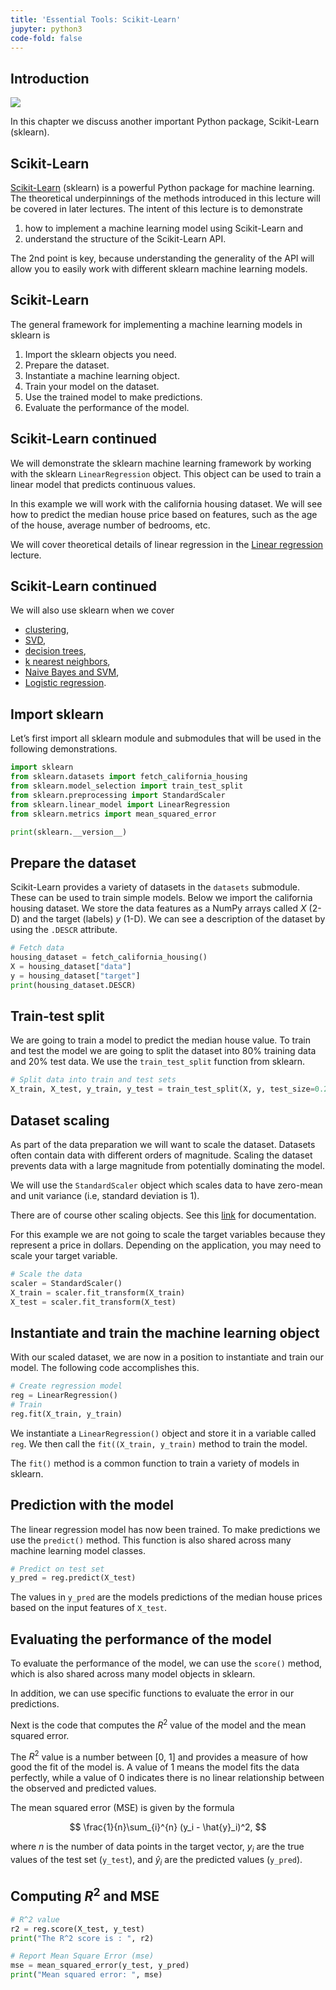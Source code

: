 ```yaml
---
title: 'Essential Tools: Scikit-Learn'
jupyter: python3
code-fold: false
---
```


::: {.content-visible when-profile="web"}
## Introduction

[![](https://colab.research.google.com/assets/colab-badge.svg)](https://colab.research.google.com/github/tools4ds/DS701-Course-Notes/blob/main/ds701_book/jupyter_notebooks/02C-Sklearn.ipynb)

In this chapter we discuss another important Python package, Scikit-Learn (sklearn).
:::

::: {.content-visible when-profile="slides"}
## Scikit-Learn
:::
[Scikit-Learn](https://scikit-learn.org/stable/) (sklearn) is a powerful Python package for machine learning. The theoretical underpinnings of the methods introduced in this lecture will be covered in later lectures. The intent of this lecture is to demonstrate

:::: {.incremental}
1. how to implement a machine learning model using Scikit-Learn and
1. understand the structure of the Scikit-Learn API.
::::

:::: {.fragment}
The 2nd point is key, because understanding the generality of the API will allow you to easily work with different sklearn machine learning models.
::::

::: {.content-visible when-profile="slides"}
## Scikit-Learn
:::

The general framework for implementing a machine learning models in sklearn is

:::: {.incremental}
1. Import the sklearn objects you need.
1. Prepare the dataset.
1. Instantiate a machine learning object.
1. Train your model on the dataset.
1. Use the trained model to make predictions.
1. Evaluate the performance of the model. 
::::

::: {.content-visible when-profile="slides"}
## Scikit-Learn continued
:::

:::: {.fragment}
We will demonstrate the sklearn machine learning framework by working with the sklearn `LinearRegression` object. This object can be used to train a linear model that predicts continuous values. 
::::

:::: {.fragment}
In this example we will work with the california housing dataset. We will see how to predict the median house price based on features, such as the age of the house, average number of bedrooms, etc. 
::::

:::: {.fragment}
We will cover theoretical details of linear regression in the [Linear regression](17-Regression-I-Linear.qmd) lecture.
::::

::: {.content-visible when-profile="slides"}
## Scikit-Learn continued
:::

We will also use sklearn when we cover

:::: {.incremental}
- [clustering](06-Clustering-I-kmeans.qmd),
- [SVD](11-Dimensionality-Reduction-SVD-II.qmd),
- [decision trees](14-Classification-I-Decision-Trees.qmd),
- [k nearest neighbors](15-Classification-II-kNN.qmd),
- [Naive Bayes and SVM](16-Classification-III-NB-SVM.qmd),
- [Logistic regression](18-Regression-II-Logistic.qmd).
::::

## Import sklearn

Let's first import all sklearn module and submodules that will be used in the following demonstrations.

```python
import sklearn
from sklearn.datasets import fetch_california_housing
from sklearn.model_selection import train_test_split
from sklearn.preprocessing import StandardScaler
from sklearn.linear_model import LinearRegression
from sklearn.metrics import mean_squared_error

print(sklearn.__version__)
```

## Prepare the dataset

Scikit-Learn provides a variety of datasets in the `datasets` submodule. These can be used to train simple models. Below we import the california housing dataset. We store the data features as a NumPy arrays called $X$ (2-D) and the target (labels) $y$ (1-D). We can see a description of the dataset by using the `.DESCR` attribute.

```python
# Fetch data
housing_dataset = fetch_california_housing()
X = housing_dataset["data"]
y = housing_dataset["target"]
print(housing_dataset.DESCR)
```

::: {.content-visible when-profile="slides"}
## Train-test split
:::
We are going to train a model to predict the median house value. To train and test the model we are going to split the dataset into 80% training data and 20% test data. We use the `train_test_split` function from sklearn.

```python
# Split data into train and test sets
X_train, X_test, y_train, y_test = train_test_split(X, y, test_size=0.20 ,random_state=42)
```

::: {.content-visible when-profile="slides"}
## Dataset scaling
:::

:::: {.fragment}
As part of the data preparation we will want to scale the dataset. Datasets often contain data with different orders of magnitude. Scaling the dataset prevents data with a large magnitude from potentially dominating the model. 
::::

:::: {.fragment}
We will use the `StandardScaler` object which scales data to have zero-mean and unit variance (i.e, standard deviation is 1). 

::: {.content-hidden when-profile="slides"}
There are of course other scaling objects. See this [link](https://scikit-learn.org/stable/modules/preprocessing.html) for documentation. 
:::

For this example we are not going to scale the target variables because they represent a price in dollars. Depending on the application, you may need to scale your target variable.
::::

:::: {.fragment}
```python
# Scale the data 
scaler = StandardScaler()
X_train = scaler.fit_transform(X_train)
X_test = scaler.fit_transform(X_test)
```
::::

## Instantiate and train the machine learning object

With our scaled dataset, we are now in a position to instantiate and train our model. The following code accomplishes this.

```python
# Create regression model
reg = LinearRegression()
# Train
reg.fit(X_train, y_train)
```

We instantiate a `LinearRegression()` object and store it in a variable called `reg`. We then call the `fit((X_train, y_train)` method to train the model. 

The `fit()` method is a common function to train a variety of models in sklearn. 

## Prediction with the model

The linear regression model has now been trained. To make predictions we use the `predict()` method. This function is also shared across many machine learning model classes.

```python
# Predict on test set
y_pred = reg.predict(X_test)
```

The values in `y_pred` are the models predictions of the median house prices based on the input features of `X_test`.

## Evaluating the performance of the model

:::: {.fragment}
To evaluate the performance of the model, we can use the `score()` method, which is also shared across many model objects in sklearn. 
::::

::: {.content-hidden when-profile="slides"}
In addition, we can use specific functions to evaluate the error in our predictions.
:::

:::: {.fragment}
Next is the code that computes the $R^2$ value of the model and the mean squared error.

The $R^2$ value is a number between [0, 1] and provides a measure of how good the fit of the model is. A value of 1 
means the model fits the data perfectly, while a value of 0 indicates there is no linear relationship between the 
observed and predicted values.
::::

:::: {.fragment}
The mean squared error (MSE) is given by the formula

$$ 
\frac{1}{n}\sum_{i}^{n} (y_i - \hat{y}_i)^2,
$$

where $n$ is the number of data points in the target vector, $y_i$ are the true values of the test set (`y_test`), and $\hat{y}_i$ are the predicted values (`y_pred`).
::::

::: {.content-visible when-profile="slides"}
## Computing $R^2$ and MSE
:::

```python
# R^2 value
r2 = reg.score(X_test, y_test)
print("The R^2 score is : ", r2)

# Report Mean Square Error (mse)
mse = mean_squared_error(y_test, y_pred)
print("Mean squared error: ", mse)
```